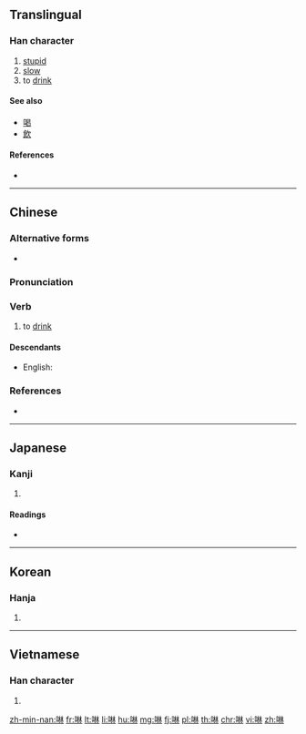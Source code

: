 ==Translingual==

===Han character===
{{Han char|rn=30|rad=口|as=08|sn=11|four=|canj=RDD|ids=⿰口林}}

# [[stupid]]
# [[slow]]
# to [[drink]]

====See also====
* [[喝]]
* [[飲]]

====References====
* {{Han ref|kx=0195.030|dkj=03806|dj=0416.030|hdz=10637.070|uh=5549|ud=21833}}

----

==Chinese==
{{zh-forms}}

===Alternative forms===
* {{sense|Min Nan: to drink}} {{zh-l|飲}}

===Pronunciation===
{{theaji|lim}}
{{zh-pron
|m=lín,lán,lèn
|c=
|h=
|md=
|mn=lim
|w=
|mc=y
|oc=y
|cat=v
}}

===Verb===
{{zh-verb}}

# {{lb|zh|Min Nan}} to [[drink]]
====Descendants====
*English: {{m|en|lim}}

===References===
* {{thcwd|7042}}

----

==Japanese==

===Kanji===
{{ja-kanji|grade=|rs=口08}}

# {{defn|lang=ja|sort=口08}}

====Readings====
* {{ja-readings|on=[[らん]] (ran)|kun=[[かまびすしい]] (kamabisushii), [[むさぼる]] (musaboru)}}

----

==Korean==

===Hanja===
{{ko-hanja|hangeul=람|rv=ram|mr=ram}}

# {{defn|lang=ko|sort=口08}}

----

==Vietnamese==

===Han character===
{{vi-hantu|[[lăm]], [[lằm]], [[lầm]], [[rắm]], [[rầm]], [[lảm]], [[lâm]], [[lẩm]], [[lùm]], [[rởm]], [[trăm]]|rs=口08}}

# {{defn|lang=vi|sort=口08}}

[[zh-min-nan:啉]]
[[fr:啉]]
[[lt:啉]]
[[li:啉]]
[[hu:啉]]
[[mg:啉]]
[[fj:啉]]
[[pl:啉]]
[[th:啉]]
[[chr:啉]]
[[vi:啉]]
[[zh:啉]]
